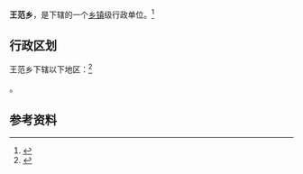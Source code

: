 {{中国乡级行政区|14/08/02/202/000}}

'''王范乡'''，是{{PRC admin/fullname|14/08/02/202/000|3}}下辖的一个[[乡镇|乡镇]]级行政单位。<ref>{{PRC admin/ref sgc|{{PRC admin/parent|14/08/02/202/000}}}}</ref>

== 行政区划 ==

王范乡下辖以下地区：<ref>{{PRC admin/ref sgc|14/08/02/202/000}}</ref>

{{PRC admin/children|14/08/02/202/000}}。

== 参考资料 ==

{{reflist}}

{{行政区划小作品}}
{{PRC admin/navcat|14/08/02/202/000}}